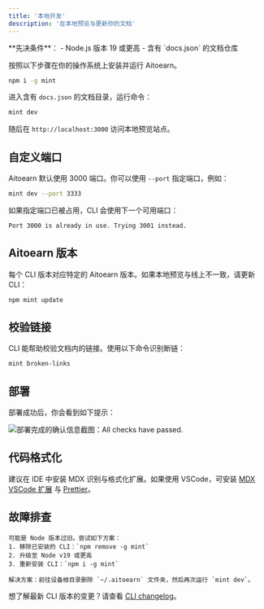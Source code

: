```yaml
---
title: '本地开发'
description: '在本地预览与更新你的文档'
---
```


<Info>
  **先决条件**：
  - Node.js 版本 19 或更高
  - 含有 `docs.json` 的文档仓库
</Info>

按照以下步骤在你的操作系统上安装并运行 Aitoearn。

<Steps>
<Step title="安装 Aitoearn CLI">

```bash
npm i -g mint
```
</Step>

<Step title="本地预览">

进入含有 `docs.json` 的文档目录，运行命令：

```bash
mint dev
```

随后在 `http://localhost:3000` 访问本地预览站点。

</Step>
</Steps>

## 自定义端口

Aitoearn 默认使用 3000 端口。你可以使用 `--port` 指定端口，例如：

```bash
mint dev --port 3333
```

如果指定端口已被占用，CLI 会使用下一个可用端口：

```md
Port 3000 is already in use. Trying 3001 instead.
```

## Aitoearn 版本

每个 CLI 版本对应特定的 Aitoearn 版本。如果本地预览与线上不一致，请更新 CLI：

```bash
npm mint update
```

## 校验链接

CLI 能帮助校验文档内的链接。使用以下命令识别断链：

```bash
mint broken-links
```

## 部署

部署成功后，你会看到如下提示：

<Frame>
  <img src="/images/checks-passed.png" alt="部署完成的确认信息截图：All checks have passed." style={{ borderRadius: '0.5rem' }} />
</Frame>

## 代码格式化

建议在 IDE 中安装 MDX 识别与格式化扩展。如果使用 VSCode，可安装 [MDX VSCode 扩展](https://marketplace.visualstudio.com/items?itemName=unifiedjs.vscode-mdx) 与 [Prettier](https://marketplace.visualstudio.com/items?itemName=esbenp.prettier-vscode)。

## 故障排查

<AccordionGroup>
  <Accordion title='错误：无法使用 darwin-arm64 运行时加载 "sharp" 模块'>

    可能是 Node 版本过旧。尝试如下方案：
    1. 移除已安装的 CLI：`npm remove -g mint`
    2. 升级至 Node v19 或更高
    3. 重新安装 CLI：`npm i -g mint`
  </Accordion>

  <Accordion title="问题：遇到未知错误">
  
    解决方案：前往设备根目录删除 `~/.aitoearn` 文件夹，然后再次运行 `mint dev`。
  </Accordion>
</AccordionGroup>

想了解最新 CLI 版本的变更？请查看 [CLI changelog](https://www.npmjs.com/package/aitoearn?activeTab=versions)。

